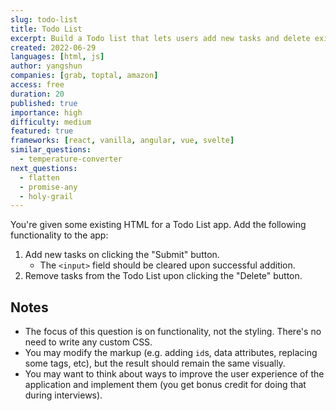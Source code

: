 ```yaml
---
slug: todo-list
title: Todo List
excerpt: Build a Todo list that lets users add new tasks and delete existing tasks
created: 2022-06-29
languages: [html, js]
author: yangshun
companies: [grab, toptal, amazon]
access: free
duration: 20
published: true
importance: high
difficulty: medium
featured: true
frameworks: [react, vanilla, angular, vue, svelte]
similar_questions:
  - temperature-converter
next_questions:
  - flatten
  - promise-any
  - holy-grail
---
```


You're given some existing HTML for a Todo List app. Add the following functionality to the app:

1. Add new tasks on clicking the "Submit" button.
   - The `<input>` field should be cleared upon successful addition.
1. Remove tasks from the Todo List upon clicking the "Delete" button.

## Notes

- The focus of this question is on functionality, not the styling. There's no need to write any custom CSS.
- You may modify the markup (e.g. adding `id`s, data attributes, replacing some tags, etc), but the result should remain the same visually.
- You may want to think about ways to improve the user experience of the application and implement them (you get bonus credit for doing that during interviews).

